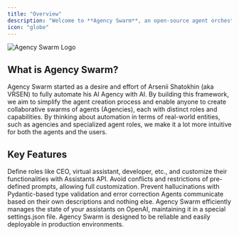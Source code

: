 ```yaml
---
title: "Overview"
description: "Welcome to **Agency Swarm**, an open-source agent orchestration framework built on top of the latest [OpenAI Assistants API](https://platform.openai.com/docs/assistants/overview/agents)."
icon: "globe"
---
```


![Agency Swarm Logo](/images/logo-full.jpeg)

## What is Agency Swarm?

Agency Swarm started as a desire and effort of Arsenii Shatokhin (aka VRSEN) to fully automate his AI Agency with AI. By building this framework, we aim to simplify the agent creation process and enable anyone to create collaborative swarms of agents (Agencies), each with distinct roles and capabilities. By thinking about automation in terms of real-world entities, such as agencies and specialized agent roles, we make it a lot more intuitive for both the agents and the users.

## Key Features

<CardGroup cols={2}>
  <Card title="Customizable Agent Roles" icon="user-gear">
    Define roles like CEO, virtual assistant, developer, etc., and customize their functionalities with Assistants API.
  </Card>
  <Card title="Full Control Over Prompts" icon="sliders">
    Avoid conflicts and restrictions of pre-defined prompts, allowing full customization.
  </Card>
  <Card title="Error Correction" icon="shield-check">
    Prevent hallucinations with Pydantic-based type validation and error correction
  </Card>
  <Card title="Efficient Communication" icon="comments">
    Agents communicate based on their own descriptions and nothing else.
  </Card>
  <Card title="State Management" icon="database">
    Agency Swarm efficiently manages the state of your assistants on OpenAI, maintaining it in a special settings.json file.
  </Card>
  <Card title="Deployable in Production" icon="rocket">
    Agency Swarm is designed to be reliable and easily deployable in production environments.
  </Card>
</CardGroup>
